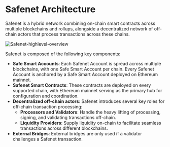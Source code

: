 # Safenet Architecture

Safenet is a hybrid network combining on-chain smart contracts across multiple blockchains and rollups, alongside a decentralized network of off-chain actors that process transactions across these chains. 

![Safenet-highlevel-overview](../../assets/safenet-highlevel-overview.png)

Safenet is composed of the following key components:

* **Safe Smart Accounts**: Each Safenet Account is spread across multiple blockchains, with one Safe Smart Account per chain. 
Every Safenet Account is anchored by a Safe Smart Account deployed on Ethereum mainnet.
* **Safenet Smart Contracts**: These contracts are deployed on every supported chain, with Ethereum mainnet serving as the primary hub for configuration and coordination.
* **Decentralized off-chain actors**: Safenet introduces several key roles for off-chain transaction processing:
    * **Processors and Validators**: Handle the heavy lifting of processing, signing, and validating transactions off-chain.
    * **Liquidity Providers**: Supply liquidity on-chain to facilitate seamless transactions across different blockchains.
* **External Bridges**: External bridges are only used if a validator challenges a Safenet transaction.

